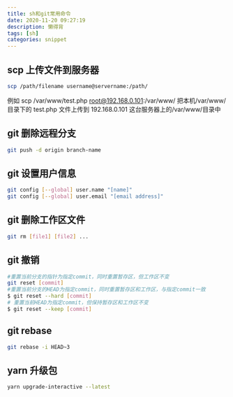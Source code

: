 ```yaml
---
title: sh和git常用命令
date: 2020-11-20 09:27:19
description: 懒得背
tags: [sh]
categories: snippet
---
```


## scp 上传文件到服务器

```sh
scp /path/filename username@servername:/path/
```

例如 scp /var/www/test.php root@192.168.0.101:/var/www/ 把本机/var/www/目录下的 test.php 文件上传到 192.168.0.101 这台服务器上的/var/www/目录中

## git 删除远程分支

```sh
git push -d origin branch-name
```

## git 设置用户信息

```sh
git config [--global] user.name "[name]"
git config [--global] user.email "[email address]"
```

## git 删除工作区文件

```sh
git rm [file1] [file2] ...
```

## git 撤销

```sh
#重置当前分支的指针为指定commit，同时重置暂存区，但工作区不变
git reset [commit]
#重置当前分支的HEAD为指定commit，同时重置暂存区和工作区，与指定commit一致
$ git reset --hard [commit]
# 重置当前HEAD为指定commit，但保持暂存区和工作区不变
$ git reset --keep [commit]
```

## git rebase

```sh
git rebase -i HEAD~3
```

## yarn 升级包

```sh
yarn upgrade-interactive --latest
```
